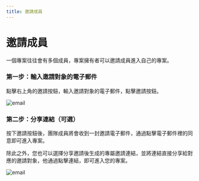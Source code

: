 ```yaml
---
title: 邀請成員
---
```



<Head>
  <meta name="zeabur:image:title" content="邀請成員" />
  <meta name="zeabur:image:subtitle" content="通過 Zeabur 創建你的團隊" />
</Head>

# 邀請成員

一個專案往往會有多個成員，專案擁有者可以邀請成員進入自己的專案。

### 第一步：輸入邀請對象的電子郵件

點擊右上角的邀請按鈕，輸入邀請對象的電子郵件，點擊邀請按鈕。

![email](/manage/invite/email.png)

### 第二步：分享連結（可選）

按下邀請按鈕後，團隊成員將會收到一封邀請電子郵件，通過點擊電子郵件裡的同意即可進入專案。

除此之外，您也可以選擇分享邀請後生成的專屬邀請連結，並將連結直接分享給對應的邀請對象，他通過點擊連結，即可進入您的專案。

![email](/manage/invite/success.png)


